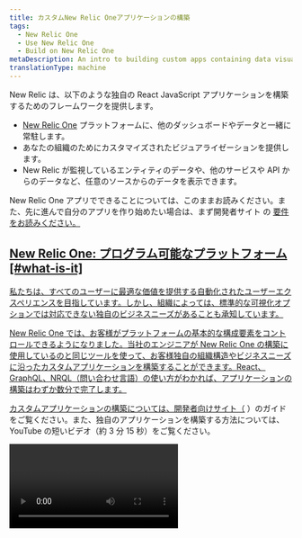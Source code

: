 ```yaml
---
title: カスタムNew Relic Oneアプリケーションの構築
tags:
  - New Relic One
  - Use New Relic One
  - Build on New Relic One
metaDescription: An intro to building custom apps containing data visualizations that reside on the New Relic One platform as New Relic One applications.
translationType: machine
---
```


New Relic は、以下のような独自の React JavaScript アプリケーションを構築するためのフレームワークを提供します。

- [New Relic One](/docs/new-relic-one/use-new-relic-one/get-started/introduction-new-relic-one) プラットフォームに、他のダッシュボードやデータと一緒に常駐します。
- あなたの組織のためにカスタマイズされたビジュアライゼーションを提供します。
- New Relic が監視しているエンティティのデータや、他のサービスや API からのデータなど、任意のソースからのデータを表示できます。

New Relic One アプリでできることについては、このままお読みください。また、先に進んで自分のアプリを作り始めたい場合は、まず開発者サイト の [要件をお読みください。](https://developer.newrelic.com/build-apps/permission-manage-apps)

## [New Relic One: プログラム可能なプラットフォーム [#what-is-it]](https://developer.newrelic.com/build-apps/permission-manage-apps)

[私たちは、すべてのユーザーに最適な価値を提供する自動化されたユーザーエクスペリエンスを目指しています。しかし、組織によっては、標準的な可視化オプションでは対応できない独自のビジネスニーズがあることも承知しています。](https://developer.newrelic.com/build-apps/permission-manage-apps)

[New Relic One では、お客様がプラットフォームの基本的な構成要素をコントロールできるようになりました。当社のエンジニアが New Relic One の構築に使用しているのと同じツールを使って、お客様独自の組織構造やビジネスニーズに沿ったカスタムアプリケーションを構築することができます。React、GraphQL、NRQL（問い合わせ言語）の使い方がわかれば、アプリケーションの構築はわずか数分で完了します。](https://developer.newrelic.com/build-apps/permission-manage-apps)

[](https://developer.newrelic.com/build-apps/permission-manage-apps)[カスタムアプリケーションの構築については、開発者向けサイト（](https://developer.newrelic.com/build-apps) ）のガイドをご覧ください。また、独自のアプリケーションを構築する方法については、YouTube の短いビデオ（約 3 分 15 秒）をご覧ください。

<Video id="QX7wMf6wTSU" type="youtube" />

## スタートガイド [#get-started]

New Relic One を使えば、どんなに複雑なデータドリブンの課題でも解決できます。例えば

- API を使用して [あらゆるソースから New Relic にデータを取り込む](https://developer.newrelic.com/collect-data/collect-data-from-any-source) 。
- [そのデータをカスタムアプリケーションで視覚化](https://developer.newrelic.com/build-apps).

![プログラマブル・UI・イントロ・イメージ.png](src/images/new-relic-one-browser-analyzer-example-application_0.png 'プログラマブル・UI・イントロ・イメージ.png')

<figcaption>
  **[one.newrelic.com](https://one.newrelic.com):** New Relic One
  で構築したカスタムアプリケーションの例を紹介します。このアプリケーションは、New
  Relic のブラウザモニタリングから報告される PageView
  イベントを使用して、ウェブサイトの非常に詳細な分析を行います。
</figcaption>

<Callout variant="tip">
  ビジュアライゼーションのニーズが比較的シンプルな場合は、
  [カスタムチャート](/docs/chart-builder/use-chart-builder/get-started/introduction-chart-builder)
  や
  [カスタムダッシュボード](/docs/dashboards/new-relic-one-dashboards/get-started/introduction-new-relic-one-dashboards)
  の使用を検討してください。
</Callout>

さあ、私たちの [開発者サイト](http://developer.newrelic.com) にアクセスして、ビルドを始めましょう。
